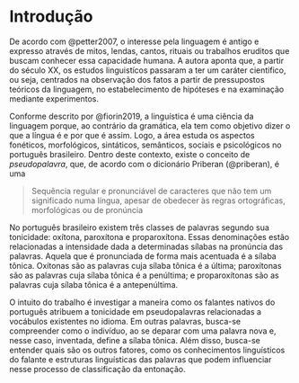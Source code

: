 # Introdução {#introducao}

De acordo com @petter2007, o interesse pela linguagem é antigo e expresso 
através de mitos, lendas, cantos, rituais ou trabalhos eruditos que buscam 
conhecer essa capacidade humana. A autora aponta que, a partir do século XX, os
estudos linguistícos passaram a ter um caráter cientifico, ou seja, centrados na
observação dos fatos a partir de pressupostos teóricos da linguagem, no
estabelecimento de hipóteses e na examinação mediante experimentos.

Conforme descrito por @fiorin2019, a linguística é uma ciência da linguagem 
porque, ao contrário da gramática, ela tem como objetivo dizer o que a língua é 
e por que é assim. Logo, a área estuda os aspectos fonéticos, morfológicos,
sintáticos, semânticos, sociais e psicológicos no português brasileiro. Dentro
deste contexto, existe o conceito de _pseudopalavra_, que, de acordo com o
dicionário Priberan (@priberan), é uma 

> Sequência regular e pronunciável de  caracteres que não tem um significado numa língua, apesar de obedecer às regras ortográficas, morfológicas ou de pronúncia

No português brasileiro existem três classes de palavras segundo sua tonicidade: 
oxítona, paroxítona e proparoxítona. Essas denominações estão relacionadas a
intensidade dada a determinadas sílabas na pronúncia das palavras. Aquela que é
pronunciada de forma mais acentuada é a sílaba tônica. Oxítonas são as palavras
cuja sílaba tônica é a última; paroxítonas são as palavras cuja sílaba tônica é 
a penúltima; e proparoxítonas são as palavras cuja sílaba tônica é a 
antepenúltima.

O intuito do trabalho é investigar a maneira como os falantes nativos do 
português atribuem a tonicidade em pseudopalavras relacionadas a vocábulos
existentes no idioma. Em outras palavras, busca-se compreender como o indivíduo,
ao se deparar com uma palavra nova e, nesse caso, inventada, define a sílaba 
tônica. Além disso, busca-se entender quais são os outros fatores, como os
conhecimentos linguísticos do falante e estruturas linguísticas das palavras que
podem influenciar nesse processo de classificação da entonação.


<!-- # 6. Tabelas de Contingência e Testes Qui-Quadrado -->

<!-- # 6. Plano de análise -->

<!-- Pode-se considerar pseudopalavra uma variável aleatória/mista, pois pode indicar se alguma pseudopalavra apresenta um comportamento muito específico. -->

<!-- ## Organização do trabalho -->

<!-- O relatório foi organizado em XX capítulos, além desta introdução. No Capítulo \@ref(inferencia), apresentamos o modelo proposto, procedimento de análise e organização dos dados. No Capítulo \@ref(conclusoes), apresentamos os principais resultados da análise, organizados de acordo com as questões levantadas pela pesquisa. -->


